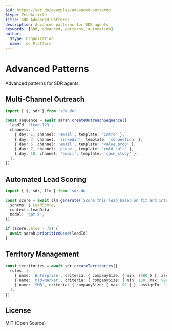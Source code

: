 ```yaml
---
$id: https://sdr.do/examples/advanced-patterns
$type: TechArticle
title: SDR Advanced Patterns
description: Advanced patterns for SDR agents
keywords: [SDR, advanced, patterns, automation]
author:
  $type: Organization
  name: .do Platform
---
```


# Advanced Patterns

Advanced patterns for SDR agents.

## Multi-Channel Outreach

```typescript
import { $, sdr } from 'sdk.do'

const sequence = await sarah.createOutreachSequence({
  leadId: 'lead-123',
  channels: [
    { day: 1, channel: 'email', template: 'intro' },
    { day: 3, channel: 'linkedin', template: 'connection' },
    { day: 5, channel: 'email', template: 'value_prop' },
    { day: 7, channel: 'phone', template: 'cold_call' },
    { day: 10, channel: 'email', template: 'case_study' },
  ],
})
```

## Automated Lead Scoring

```typescript
import { $, sdr, llm } from 'sdk.do'

const score = await llm.generate(`Score this lead based on fit and intent`, {
  schema: $.LeadScore,
  context: leadData,
  model: 'gpt-5',
})

if (score.value > 75) {
  await sarah.prioritizeLead(leadId)
}
```

## Territory Management

```typescript
const territories = await sdr.createTerritories({
  rules: [
    { name: 'Enterprise', criteria: { companySize: { min: 1000 } }, assignTo: 'sarah' },
    { name: 'Mid-Market', criteria: { companySize: { min: 100, max: 999 } }, assignTo: 'mike' },
    { name: 'SMB', criteria: { companySize: { max: 99 } }, assignTo: 'alex' },
  ],
})
```

## License

MIT (Open Source)

